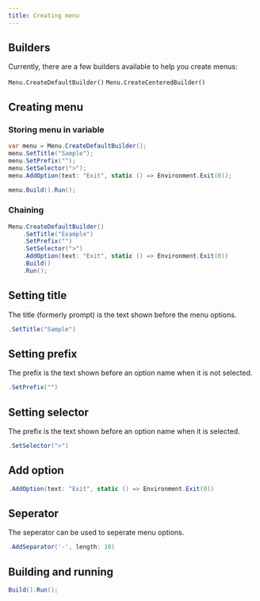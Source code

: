 ```yaml
---
title: Creating menu
---
```


## Builders

Currently, there are a few builders available to help you create menus:

`Menu.CreateDefaultBuilder()`
`Menu.CreateCenteredBuilder()`

## Creating menu

### Storing menu in variable

```cs
var menu = Menu.CreateDefaultBuilder();
menu.SetTitle("Sample");
menu.SetPrefix("");
menu.SetSelector(">");
menu.AddOption(text: "Exit", static () => Environment.Exit(0));

menu.Build().Run();
```

### Chaining

```cs
Menu.CreateDefaultBuilder()
    .SetTitle("Example")
    .SetPrefix("")
    .SetSelector(">")
    .AddOption(text: "Exit", static () => Environment.Exit(0))
    .Build()
    .Run();
```

## Setting title

The title (formerly prompt) is the text shown before the menu options.

```cs
.SetTitle("Sample")
```

## Setting prefix

The prefix is the text shown before an option name when it is not selected.

```cs
.SetPrefix("")
```

## Setting selector

The prefix is the text shown before an option name when it is selected.

```cs
.SetSelector(">")
```

## Add option

```cs
.AddOption(text: "Exit", static () => Environment.Exit(0))
```

## Seperator

The seperator can be used to seperate menu options.

```cs
.AddSeparator('-', length: 10)
```

## Building and running

```cs
Build().Run();
```
